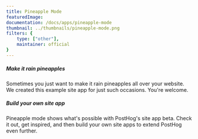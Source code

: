 ```yaml
---
title: Pineapple Mode
featuredImage: 
documentation: /docs/apps/pineapple-mode
thumbnail: ../thumbnails/pineapple-mode.png
filters: {
    type: ["other"],
    maintainer: official
}
---
```


<Section
    divider={false}
    title="Some men just want to watch the world burn. Invariably, those men are fans of putting pineapple on pizza. And websites."
    size="full"
    cols={2}
>
    <div>
        <h5>Make it rain pineapples</h5>
        <p>Sometimes you just want to make it rain pineapples all over your website. We created this example site app for just such occasions. You're welcome.</p>
    </div>
    <div>
        <h5>Build your own site app</h5>
        <p>Pineapple mode shows what's possible with PostHog's site app beta. Check it out, get inspired, and then build your own site apps to extend PostHog even further.</p>
    </div>
</Section>

<TutorialsSlider topic="site-apps" />

<Documentation />
